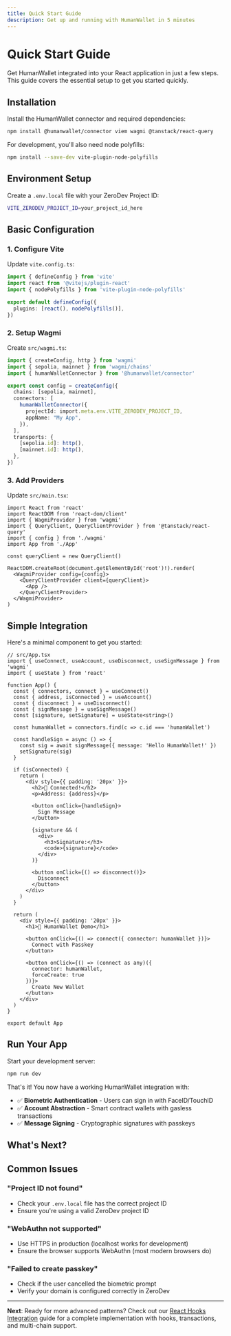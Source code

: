 ```yaml
---
title: Quick Start Guide
description: Get up and running with HumanWallet in 5 minutes
---
```


# Quick Start Guide

Get HumanWallet integrated into your React application in just a few steps. This guide covers the essential setup to get you started quickly.

## Installation

Install the HumanWallet connector and required dependencies:

```bash
npm install @humanwallet/connector viem wagmi @tanstack/react-query
```

For development, you'll also need node polyfills:

```bash
npm install --save-dev vite-plugin-node-polyfills
```

## Environment Setup

Create a `.env.local` file with your ZeroDev Project ID:

```bash
VITE_ZERODEV_PROJECT_ID=your_project_id_here
```

<Cards>
  <Card 
    title="🔑 Get Your Project ID" 
    description="Sign up at dashboard.zerodev.app to get your free project ID"
    href="https://dashboard.zerodev.app"
  />
</Cards>

## Basic Configuration

### 1. Configure Vite

Update `vite.config.ts`:

```typescript
import { defineConfig } from 'vite'
import react from '@vitejs/plugin-react'
import { nodePolyfills } from 'vite-plugin-node-polyfills'

export default defineConfig({
  plugins: [react(), nodePolyfills()],
})
```

### 2. Setup Wagmi

Create `src/wagmi.ts`:

```typescript
import { createConfig, http } from 'wagmi'
import { sepolia, mainnet } from 'wagmi/chains'
import { humanWalletConnector } from '@humanwallet/connector'

export const config = createConfig({
  chains: [sepolia, mainnet],
  connectors: [
    humanWalletConnector({
      projectId: import.meta.env.VITE_ZERODEV_PROJECT_ID,
      appName: "My App",
    }),
  ],
  transports: {
    [sepolia.id]: http(),
    [mainnet.id]: http(),
  },
})
```

### 3. Add Providers

Update `src/main.tsx`:

```tsx
import React from 'react'
import ReactDOM from 'react-dom/client'
import { WagmiProvider } from 'wagmi'
import { QueryClient, QueryClientProvider } from '@tanstack/react-query'
import { config } from './wagmi'
import App from './App'

const queryClient = new QueryClient()

ReactDOM.createRoot(document.getElementById('root')!).render(
  <WagmiProvider config={config}>
    <QueryClientProvider client={queryClient}>
      <App />
    </QueryClientProvider>
  </WagmiProvider>
)
```

## Simple Integration

Here's a minimal component to get you started:

```tsx
// src/App.tsx
import { useConnect, useAccount, useDisconnect, useSignMessage } from 'wagmi'
import { useState } from 'react'

function App() {
  const { connectors, connect } = useConnect()
  const { address, isConnected } = useAccount()
  const { disconnect } = useDisconnect()
  const { signMessage } = useSignMessage()
  const [signature, setSignature] = useState<string>()

  const humanWallet = connectors.find(c => c.id === 'humanWallet')

  const handleSign = async () => {
    const sig = await signMessage({ message: 'Hello HumanWallet!' })
    setSignature(sig)
  }

  if (isConnected) {
    return (
      <div style={{ padding: '20px' }}>
        <h2>🎉 Connected!</h2>
        <p>Address: {address}</p>
        
        <button onClick={handleSign}>
          Sign Message
        </button>
        
        {signature && (
          <div>
            <h3>Signature:</h3>
            <code>{signature}</code>
          </div>
        )}
        
        <button onClick={() => disconnect()}>
          Disconnect
        </button>
      </div>
    )
  }

  return (
    <div style={{ padding: '20px' }}>
      <h1>🔐 HumanWallet Demo</h1>
      
      <button onClick={() => connect({ connector: humanWallet })}>
        Connect with Passkey
      </button>
      
      <button onClick={() => (connect as any)({ 
        connector: humanWallet, 
        forceCreate: true 
      })}>
        Create New Wallet
      </button>
    </div>
  )
}

export default App
```

## Run Your App

Start your development server:

```bash
npm run dev
```

That's it! You now have a working HumanWallet integration with:

- ✅ **Biometric Authentication** - Users can sign in with FaceID/TouchID
- ✅ **Account Abstraction** - Smart contract wallets with gasless transactions
- ✅ **Message Signing** - Cryptographic signatures with passkeys

## What's Next?

<Cards>
  <Card 
    title="🪝 React Hooks Integration" 
    href="/docs/react-hooks-integration"
    description="Comprehensive guide with advanced React hooks patterns and components"
  />
  <Card 
    title="📚 API Reference" 
    href="/docs/api"
    description="Complete API documentation for all connector options"
  />
  <Card 
    title="🎯 Examples" 
    href="/docs/examples"
    description="Real-world examples and advanced use cases"
  />
  <Card 
    title="⚙️ Configuration" 
    href="/docs/configuration"
    description="Advanced configuration options and customization"
  />
</Cards>

## Common Issues

### "Project ID not found"
- Check your `.env.local` file has the correct project ID
- Ensure you're using a valid ZeroDev project ID

### "WebAuthn not supported"
- Use HTTPS in production (localhost works for development)
- Ensure the browser supports WebAuthn (most modern browsers do)

### "Failed to create passkey"
- Check if the user cancelled the biometric prompt
- Verify your domain is configured correctly in ZeroDev

---

**Next**: Ready for more advanced patterns? Check out our [React Hooks Integration](/docs/react-hooks-integration) guide for a complete implementation with hooks, transactions, and multi-chain support.
